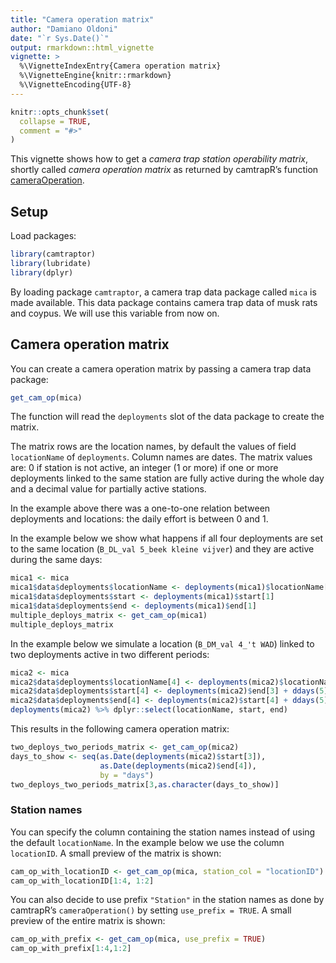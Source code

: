 ```yaml
---
title: "Camera operation matrix"
author: "Damiano Oldoni"
date: "`r Sys.Date()`"
output: rmarkdown::html_vignette
vignette: >
  %\VignetteIndexEntry{Camera operation matrix}
  %\VignetteEngine{knitr::rmarkdown}
  %\VignetteEncoding{UTF-8}
---
```


```r
knitr::opts_chunk$set(
  collapse = TRUE,
  comment = "#>"
)
```

This vignette shows how to get a *camera trap station operability matrix*, shortly called *camera operation matrix* as returned by camtrapR's function [cameraOperation](https://jniedballa.github.io/camtrapR/reference/cameraOperation.html).

## Setup

Load packages:

```r
library(camtraptor)
library(lubridate)
library(dplyr)
```

By loading package `camtraptor`, a camera trap data package called `mica` is made available. This data package contains camera trap data of musk rats and coypus. We will use this variable from now on.

## Camera operation matrix

You can create a camera operation matrix by passing a camera trap data package:

```r
get_cam_op(mica)
```

The function will read the `deployments` slot of the data package to create the matrix.

The matrix rows are the location names, by default the values of field `locationName` of `deployments`. Column names are dates. The matrix values are: 0 if station is not active, an integer (1 or more) if one or more deployments linked to the same station are fully active during the whole day and a decimal value for partially active stations.

In the example above there was a one-to-one relation between deployments and locations: the daily effort is between 0 and 1.

In the example below we show what happens if all four deployments are set to the same location (`B_DL_val 5_beek kleine vijver`) and they are active during the same days:

```r
mica1 <- mica
mica1$data$deployments$locationName <- deployments(mica1)$locationName[1]
mica1$data$deployments$start <- deployments(mica1)$start[1]
mica1$data$deployments$end <- deployments(mica1)$end[1]
multiple_deploys_matrix <- get_cam_op(mica1)
multiple_deploys_matrix
```

In the example below we simulate a location (`B_DM_val 4_'t WAD`) linked to two deployments active in two different periods:

```r
mica2 <- mica
mica2$data$deployments$locationName[4] <- deployments(mica2)$locationName[3]
mica2$data$deployments$start[4] <- deployments(mica2)$end[3] + ddays(5)
mica2$data$deployments$end[4] <- deployments(mica2)$start[4] + ddays(5)
deployments(mica2) %>% dplyr::select(locationName, start, end)
```

This results in the following camera operation matrix:

```r
two_deploys_two_periods_matrix <- get_cam_op(mica2)
days_to_show <- seq(as.Date(deployments(mica2)$start[3]),
                    as.Date(deployments(mica2)$end[4]),
                    by = "days")
two_deploys_two_periods_matrix[3,as.character(days_to_show)]
```

### Station names

You can specify the column containing the station names instead of using the default `locationName`. In the example below we use the column `locationID`. A small preview of the matrix is shown:

```r
cam_op_with_locationID <- get_cam_op(mica, station_col = "locationID")
cam_op_with_locationID[1:4, 1:2]
```

You can also decide to use prefix `"Station"` in the station names as done by camtrapR's `cameraOperation()` by setting `use_prefix = TRUE`. A small preview of the entire matrix is shown:

```r
cam_op_with_prefix <- get_cam_op(mica, use_prefix = TRUE)
cam_op_with_prefix[1:4,1:2]
```
